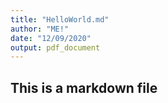 ---
title: "HelloWorld.md"
author: "ME!"
date: "12/09/2020"
output: pdf_document
---
## This is a markdown file